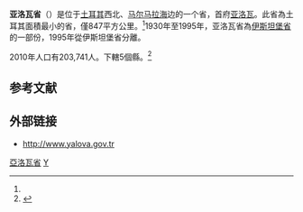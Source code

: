 {{Infobox Province TR
|region = 東馬爾馬拉
|name = Yalova
|licence = 77
|total population = 185,266
|area_code= 432
|area=847
|popdens=218.7
|seat=[[亞洛瓦|亞洛瓦]]
}}
'''亚洛瓦省'''（{{lang-tr|'''Yalova ili'''}}）是位于[[土耳其|土耳其]]西北、[[马尔马拉海|马尔马拉海]]边的一个省，首府[[亚洛瓦|亚洛瓦]]。此省為土耳其面積最小的省，僅847平方公里。<ref name=fmprc/>1930年至1995年，亚洛瓦省為[[伊斯坦堡省|伊斯坦堡省]]的一部份，1995年從伊斯坦堡省分離。

2010年人口有203,741人。下轄5個縣。<ref name=fmprc>{{Cite web |url=http://www.fmprc.gov.cn/ce/cgtur/chn/gylq/t908230.htm |title=亚洛瓦省 |website=www.fmprc.gov.cn |date=2012-02-24 |accessdate=2018-01-20 |archive-date=2018-01-20 |archive-url=https://web.archive.org/web/20180120124436/http://www.fmprc.gov.cn/ce/cgtur/chn/gylq/t908230.htm |dead-url=no }}</ref>

== 参考文献 ==
{{Reflist}}

== 外部链接 ==
* [http://www.yalova.gov.tr http://www.yalova.gov.tr]{{Wayback|url=http://www.yalova.gov.tr/ |date=20200924004212 }}

{{Turkey}}
{{Turkey-geo-stub}}
[[Category:亞洛瓦省|]]
[[Category:土耳其省份|Y]]